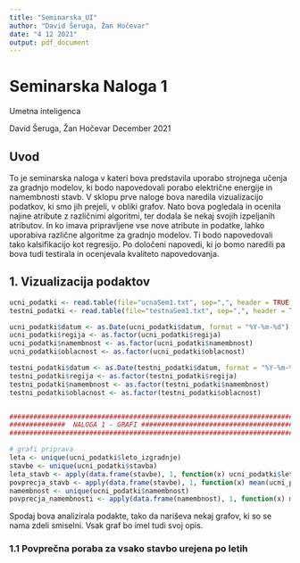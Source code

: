 ```yaml
---
title: "Seminarska_UI"
author: "David Šeruga, Žan Hočevar"
date: "4 12 2021"
output: pdf_document
---
```


# Seminarska Naloga 1 <!-- {style="text-align: center;"} -->

Umetna inteligenca

David Šeruga, Žan Hočevar December 2021

\newpage
\tableofcontents

## Uvod

To je seminarska naloga v kateri bova predstavila uporabo strojnega učenja za gradnjo modelov, ki bodo napovedovali porabo električne energije in namembnosti stavb. V sklopu prve naloge bova naredila vizualizacijo podatkov, ki smo jih prejeli, v obliki grafov. Nato bova pogledala in ocenila najine atribute z različnimi algoritmi, ter dodala še nekaj svojih izpeljanih atributov. In ko imava pripravljene vse nove atribute in podatke, lahko uporabiva različne algoritme za gradnjo modelov. Ti bodo napovedovali tako kalsifikacijo kot regresijo. Po določeni napovedi, ki jo bomo naredili pa bova tudi testirala in ocenjevala kvaliteto napovedovanja.

\newpage 

## 1. Vizualizacija podaktov

```r
ucni_podatki <- read.table(file="ucnaSem1.txt", sep=",", header = TRUE)
testni_podatki <- read.table(file="testnaSem1.txt", sep=",", header = TRUE)

ucni_podatki$datum <- as.Date(ucni_podatki$datum, format = "%Y-%m-%d")
ucni_podatki$regija <- as.factor(ucni_podatki$regija)
ucni_podatki$namembnost <- as.factor(ucni_podatki$namembnost)
ucni_podatki$oblacnost <- as.factor(ucni_podatki$oblacnost)

testni_podatki$datum <- as.Date(testni_podatki$datum, format = "%Y-%m-%d")
testni_podatki$regija <- as.factor(testni_podatki$regija)
testni_podatki$namembnost <- as.factor(testni_podatki$namembnost)
testni_podatki$oblacnost <- as.factor(testni_podatki$oblacnost)


#############################################################################
##############  NALOGA 1 - GRAFI ############################################
#############################################################################

# grafi priprava
leta <- unique(ucni_podatki$leto_izgradnje)
stavbe <- unique(ucni_podatki$stavba)
leta_stavb <- apply(data.frame(stavbe), 1, function(x) ucni_podatki$leto_izgradnje[ucni_podatki$stavba == x][1])
povprecja_stavb <- apply(data.frame(stavbe), 1, function(x) mean(ucni_podatki$poraba[ucni_podatki$stavba == x]))
namembnost <- unique(ucni_podatki$namembnost)
povprecja_namembnosti <- apply(data.frame(namembnost), 1, function(x) mean(ucni_podatki$poraba[ucni_podatki$namembnost == x]))

```

Spodaj bova analizirala podakte, tako da nariševa nekaj grafov, ki so se nama zdeli smiselni. Vsak graf bo imel tudi svoj opis.

### 1.1 Povprečna poraba za vsako stavbo urejena po letih

